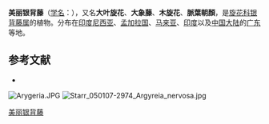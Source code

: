 {{Speciesbox
| name = 美丽银背藤
| status = 
| status_system = 
| image = Elephant creeper (Argyreia nervosa), Singapore Botanic Gardens - 20050901.jpg
| image_width = 250px
| image_caption =
| genus = Argyreia
| species = nervosa
| authority = (Burm. f.) Boj.
| synonyms = *''Argyreia speciosa'' <small>(L.f.)Sweet</small>
* ''Convolvulus nervosus'' <small>Burm.f.</small>
* ''Convolvulus speciosus'' <small>L.f.</small>
* ''Ipomoea speciosa'' <small>Pers.</small>
* ''Lettsomia nervosa'' <small>(Burm.f.)Roxb.</small>
* ''Rivea nervosa'' <small>(Burm.f.)Hallier f.</small>
}}

'''美丽银背藤'''（[[学名|学名]]：{{lang|la|''Argyreia nervosa''}}），又名'''大叶旋花'''、'''大象藤'''、'''木旋花'''、'''脈葉朝顏'''，是[[旋花科|旋花科]][[银背藤属|银背藤属]]的植物。分布在[[印度尼西亚|印度尼西亚]]、[[孟加拉国|孟加拉国]]、[[马来亚|马来亚]]、[[印度|印度]]以及[[中国大陆|中国大陆]]的[[广东|广东]]等地。

== 参考文献 ==
<div class="references-small">
* {{cite web| url =http://www.bioinfo.cn/db05/KmzwSpecies.php?action=view&id=5605| title =美丽银背藤| work =《中国高等植物数据库全库》| publisher =中国科学院微生物研究所| author =昆明植物研究所| accessdate =2009-02-25| deadurl =yes| archiveurl =https://web.archive.org/web/20160305035943/http://www.bioinfo.cn/db05/KmzwSpecies.php?action=view&id=5605| archivedate =2016-03-05}}
</div>
[[File:Arygeria.JPG|thumb]]
[[File:Starr_050107-2974_Argyreia_nervosa.jpg|thumb]]
{{Taxonbar|from=Q383947}}

[[Category:银背藤属|美丽银背藤]]


{{植物小作品}}